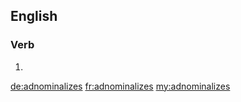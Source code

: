 ==English==

===Verb===
{{head|en|verb form}}

# {{en-third-person singular of|adnominalize}}

[[de:adnominalizes]]
[[fr:adnominalizes]]
[[my:adnominalizes]]